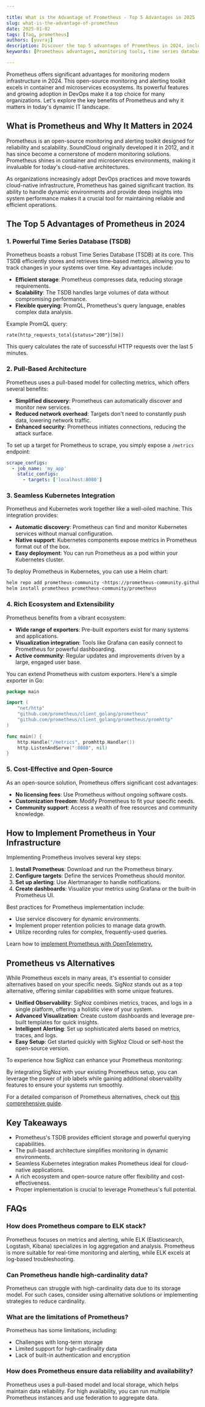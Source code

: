 ```yaml
---

title: What is the Advantage of Prometheus - Top 5 Advantages in 2025
slug: what-is-the-advantage-of-prometheus
date: 2025-01-02
tags: [faq, prometheus]
authors: [yuvraj]
description: Discover the top 5 advantages of Prometheus in 2024, including its powerful TSDB, pull-based architecture, and seamless Kubernetes integration.
keywords: [Prometheus advantages, monitoring tools, time series database, Kubernetes integration, open-source monitoring]

---
```


Prometheus offers significant advantages for monitoring modern infrastructure in 2024. This open-source monitoring and alerting toolkit excels in container and microservices ecosystems. Its powerful features and growing adoption in DevOps make it a top choice for many organizations. Let's explore the key benefits of Prometheus and why it matters in today's dynamic IT landscape.

## What is Prometheus and Why It Matters in 2024

Prometheus is an open-source monitoring and alerting toolkit designed for reliability and scalability. SoundCloud originally developed it in 2012, and it has since become a cornerstone of modern monitoring solutions. Prometheus shines in container and microservices environments, making it invaluable for today's cloud-native architectures.

As organizations increasingly adopt DevOps practices and move towards cloud-native infrastructure, Prometheus has gained significant traction. Its ability to handle dynamic environments and provide deep insights into system performance makes it a crucial tool for maintaining reliable and efficient operations.

## The Top 5 Advantages of Prometheus in 2024

### 1. Powerful Time Series Database (TSDB)

Prometheus boasts a robust Time Series Database (TSDB) at its core. This TSDB efficiently stores and retrieves time-based metrics, allowing you to track changes in your systems over time. Key advantages include:

- **Efficient storage**: Prometheus compresses data, reducing storage requirements.
- **Scalability**: The TSDB handles large volumes of data without compromising performance.
- **Flexible querying**: PromQL, Prometheus's query language, enables complex data analysis.

Example PromQL query:

```
rate(http_requests_total{status="200"}[5m])

```

This query calculates the rate of successful HTTP requests over the last 5 minutes.

### 2. Pull-Based Architecture

Prometheus uses a pull-based model for collecting metrics, which offers several benefits:

- **Simplified discovery**: Prometheus can automatically discover and monitor new services.
- **Reduced network overhead**: Targets don't need to constantly push data, lowering network traffic.
- **Enhanced security**: Prometheus initiates connections, reducing the attack surface.

To set up a target for Prometheus to scrape, you simply expose a `/metrics` endpoint:

```yaml
scrape_configs:
  - job_name: 'my_app'
    static_configs:
      - targets: ['localhost:8080']

```

### 3. Seamless Kubernetes Integration

Prometheus and Kubernetes work together like a well-oiled machine. This integration provides:

- **Automatic discovery**: Prometheus can find and monitor Kubernetes services without manual configuration.
- **Native support**: Kubernetes components expose metrics in Prometheus format out of the box.
- **Easy deployment**: You can run Prometheus as a pod within your Kubernetes cluster.

To deploy Prometheus in Kubernetes, you can use a Helm chart:

```bash
helm repo add prometheus-community <https://prometheus-community.github.io/helm-charts>
helm install prometheus prometheus-community/prometheus

```

### 4. Rich Ecosystem and Extensibility

Prometheus benefits from a vibrant ecosystem:

- **Wide range of exporters**: Pre-built exporters exist for many systems and applications.
- **Visualization integration**: Tools like Grafana can easily connect to Prometheus for powerful dashboarding.
- **Active community**: Regular updates and improvements driven by a large, engaged user base.

You can extend Prometheus with custom exporters. Here's a simple exporter in Go:

```go
package main

import (
    "net/http"
    "github.com/prometheus/client_golang/prometheus"
    "github.com/prometheus/client_golang/prometheus/promhttp"
)

func main() {
    http.Handle("/metrics", promhttp.Handler())
    http.ListenAndServe(":8080", nil)
}

```

### 5. Cost-Effective and Open-Source

As an open-source solution, Prometheus offers significant cost advantages:

- **No licensing fees**: Use Prometheus without ongoing software costs.
- **Customization freedom**: Modify Prometheus to fit your specific needs.
- **Community support**: Access a wealth of free resources and community knowledge.

## How to Implement Prometheus in Your Infrastructure

Implementing Prometheus involves several key steps:

1. **Install Prometheus**: Download and run the Prometheus binary.
2. **Configure targets**: Define the services Prometheus should monitor.
3. **Set up alerting**: Use Alertmanager to handle notifications.
4. **Create dashboards**: Visualize your metrics using Grafana or the built-in Prometheus UI.

Best practices for Prometheus implementation include:

- Use service discovery for dynamic environments.
- Implement proper retention policies to manage data growth.
- Utilize recording rules for complex, frequently-used queries.

Learn how to [implement Prometheus with OpenTelemetry.](https://signoz.io/blog/opentelemetry-collector-prometheus-receiver/)

## Prometheus vs Alternatives

While Prometheus excels in many areas, it's essential to consider alternatives based on your specific needs. SigNoz stands out as a top alternative, offering similar capabilities with some unique features. 

- **Unified Observability**: SigNoz combines metrics, traces, and logs in a single platform, offering a holistic view of your system.
- **Advanced Visualization**: Create custom dashboards and leverage pre-built templates for quick insights.
- **Intelligent Alerting**: Set up sophisticated alerts based on metrics, traces, and logs.
- **Easy Setup**: Get started quickly with SigNoz Cloud or self-host the open-source version.

To experience how SigNoz can enhance your Prometheus monitoring:

<GetStartedSigNoz />

By integrating SigNoz with your existing Prometheus setup, you can leverage the power of job labels while gaining additional observability features to ensure your systems run smoothly.

For a detailed comparison of Prometheus alternatives, check out [this comprehensive guide](https://signoz.io/comparisons/prometheus-alternatives/).

## Key Takeaways

- Prometheus's TSDB provides efficient storage and powerful querying capabilities.
- The pull-based architecture simplifies monitoring in dynamic environments.
- Seamless Kubernetes integration makes Prometheus ideal for cloud-native applications.
- A rich ecosystem and open-source nature offer flexibility and cost-effectiveness.
- Proper implementation is crucial to leverage Prometheus's full potential.

## FAQs

### How does Prometheus compare to ELK stack?

Prometheus focuses on metrics and alerting, while ELK (Elasticsearch, Logstash, Kibana) specializes in log aggregation and analysis. Prometheus is more suitable for real-time monitoring and alerting, while ELK excels at log-based troubleshooting.

### Can Prometheus handle high-cardinality data?

Prometheus can struggle with high-cardinality data due to its storage model. For such cases, consider using alternative solutions or implementing strategies to reduce cardinality.

### What are the limitations of Prometheus?

Prometheus has some limitations, including:

- Challenges with long-term storage
- Limited support for high-cardinality data
- Lack of built-in authentication and encryption

### How does Prometheus ensure data reliability and availability?

Prometheus uses a pull-based model and local storage, which helps maintain data reliability. For high availability, you can run multiple Prometheus instances and use federation to aggregate data.